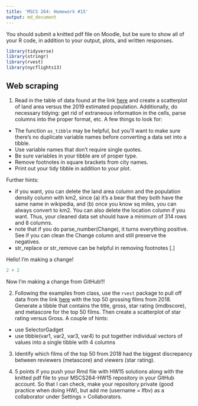 ```yaml
---
title: 'MSCS 264: Homework #15'
output: md_document
---
```


You should submit a knitted pdf file on Moodle, but be sure to show all of your R code, in addition to your output, plots, and written responses.

```r
library(tidyverse)
library(stringr)
library(rvest)
library(nycflights13)
```

## Web scraping

1. Read in the table of data found at the link [here](https://en.wikipedia.org/wiki/List_of_United_States_cities_by_population) and create a scatterplot of land area versus the 2019 estimated population. Additionally, do necessary tidying: get rid of extraneous information in the cells, parse columns into the proper format, etc.  A few things to look for:

- The function `as_tibble` may be helpful, but you'll want to make sure there's no duplicate variable names before converting a data set into a tibble.
- Use variable names that don't require single quotes.
- Be sure variables in your tibble are of proper type.
- Remove footnotes in square brackets from city names.
- Print out your tidy tibble in addition to your plot.

Further hints:

- if you want, you can delete the land area column and the population density column with km2, since (a) it's a bear that they both have the same name in wikipedia, and (b) once you know sq miles, you can always convert to km2.  You can also delete the location column if you want. Thus, your cleaned data set should have a minimum of 314 rows and 8 columns.
- note that if you do parse_number(Change), it turns everything positive. See if you can clean the Change column and still preserve the negatives.
- str_replace or str_remove can be helpful in removing footnotes [.]


Hello! I'm making a change!
```r
2 + 2
```

Now I'm making a change from GitHub!!!


2. Following the examples from class, use the `rvest` package to pull off data from the link  [here](https://www.imdb.com/search/title?year=2018-01-01,2018-12-31&sort=boxoffice_gross_us,desc) with the top 50 grossing films from 2018. Generate a tibble that contains the title, gross, star rating (imdbscore), and metascore for the top 50 films. Then create a scatterplot of star rating versus Gross.  A couple of hints:

- use SelectorGadget
- use tibble(var1, var2, var3, var4) to put together individual vectors of values into a single tibble with 4 columns

3. Identify which films of the top 50 from 2018 had the biggest discrepancy between reviewers (metascore) and viewers (star rating).

4. 5 points if you push your Rmd file with HW15 solutions along with the knitted pdf file to your MSCS264-HW15 repository in your GitHub account.  So that I can check, make your repository private (good practice when doing HW), but add me (username = lfbv) as a collaborator under Settings > Collaborators.
